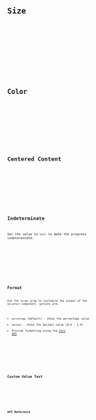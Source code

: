 ---
---








<Preview client:load>
	<Fragment slot="preview">
		<Default client:visible />
	</Fragment>
	<Fragment slot="code">
		<Code code={DefaultRaw} lang="tsx" />
	</Fragment>
</Preview>

## Size

<Preview client:load>
	<Fragment slot="preview">
		<Size client:visible />
	</Fragment>
	<Fragment slot="code">
		<Code code={SizeRaw} lang="tsx" />
	</Fragment>
</Preview>

## Color

<Preview client:load>
	<Fragment slot="preview">
		<Color client:visible />
	</Fragment>
	<Fragment slot="code">
		<Code code={ColorRaw} lang="tsx" />
	</Fragment>
</Preview>

## Centered Content

<Preview client:load>
	<Fragment slot="preview">
		<CenteredContent client:visible />
	</Fragment>
	<Fragment slot="code">
		<Code code={CenteredContentRaw} lang="tsx" />
	</Fragment>
</Preview>

## Indeterminate

Set the value to `null` to make the progress indeterminate.

<Preview client:load>
	<Fragment slot="preview">
		<Indeterminate client:visible />
	</Fragment>
	<Fragment slot="code">
		<Code code={IndeterminateRaw} lang="tsx" />
	</Fragment>
</Preview>

## Format

Use the `format` prop to customize the output of the `ValueText` component, options are:

- `percentage` (default) - shows the percentage value
- `decimal` - shows the decimal value (0.0 - 1.0)
- Provide formatting using the [Intl API](https://developer.mozilla.org/en-US/docs/Web/JavaScript/Reference/Global_Objects/Intl)

<Preview client:load>
	<Fragment slot="preview">
		<Format client:visible />
	</Fragment>
	<Fragment slot="code">
		<Code code={FormatRaw} lang="tsx" />
	</Fragment>
</Preview>

## Custom Value Text

<Preview client:load>
	<Fragment slot="preview">
		<CustomValueText client:visible />
	</Fragment>
	<Fragment slot="code">
		<Code code={CustomValueTextRaw} lang="tsx" />
	</Fragment>
</Preview>

## API Reference

<ApiTable component="progress" />
